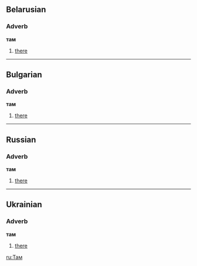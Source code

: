 ==Belarusian==
===Adverb===
'''там'''
# [[there]]

----
==Bulgarian==
===Adverb===
'''там'''
# [[there]]

----

==Russian==
===Adverb===
'''там'''
# [[there]]

----

==Ukrainian==
===Adverb===
'''там'''
# [[there]]

[[ru:Там]]